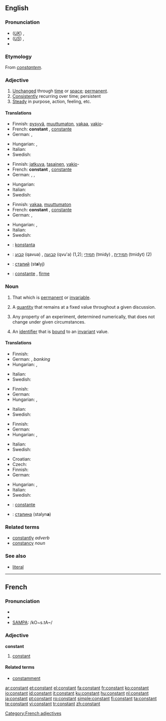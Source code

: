 ==English==

===Pronunciation===
* (''[[Received Pronunciation|UK]]'') {{IPA|/ˈkɒnstənt/}}, {{SAMPA|/"kQnst@nt/}}
* (''[[General American|US]]'') {{IPA|/ˈkɑnstənt/}}, {{SAMPA|/"kAnst@nt/}}
* {{audio|en-us-constant.ogg|Audio (US)}}

===Etymology===
From {{L.}} ''[[constantem]]''.

===Adjective===
{{en-adj}}

# [[unchanged|Unchanged]] through [[time]] or [[space]]; [[permanent]].
# [[consistently|Consistently]] recurring over time; persistent
# [[steady|Steady]] in purpose, action, feeling, etc.

====Translations====
{{trans-top|unchanged through time}}
* Finnish: [[pysyvä]], [[muuttumaton]], [[vakaa]], [[vakio]]-
* French: '''constant''' {{m}}, [[constante]] {{f}}
* German: {{t+|de|beständig}}, {{t+|de|konstant}}
{{trans-mid}}
* Hungarian: {{t+|hu|állandó}}, {{t|hu|változatlan}}
* Italian: {{t+|it|costante}}
* Swedish: {{t+|sv|konstant}}
{{trans-bottom}}

{{trans-top|consistently recurring over time}}
* Finnish: [[jatkuva]], [[tasainen]], [[vakio]]-
* French: '''constant''' {{m}}, [[constante]] {{f}}
* German: {{t+|de|regelmäßig}}, {{t+|de|ständig}}, {{t+|de|stetig}}
{{trans-mid}}
* Hungarian: {{t|hu|folytonos}}
* Italian: {{t+|it|costante}}
* Swedish: {{t+|sv|konstant}}
{{trans-bottom}}

{{trans-top|steady}}
* Finnish: [[vakaa]], [[muuttumaton]]
* French: '''constant''' {{m}}, [[constante]] {{f}}
* German: {{t+|de|konstant}}, {{t+|de|fest}}
{{trans-mid}}
* Hungarian: {{t|hu|állhatatos}}, {{t|hu|kitartó}}
* Italian: {{t+|it|costante}}
* Swedish: {{t+|sv|konstant}}
{{trans-bottom}}

{{checktrans-top}}
* {{ttbc|Esperanto}}: [[konstanta]]
* {{ttbc|Hebrew}}: [[קבוע]] (qavua) {{m}}, [[קבועה]] (qvu'a) {{f}} (1,2); [[תמידי]] (tmidy) {{m}}, [[תמידית]] (tmidyt) {{f}} (2)
* {{ttbc|Ukrainian}}: [[сталий]] {{m}} (st'''a'''lyj)
* {{ttbc|Spanish}}: [[constante]] {{m|f}}, [[firme]] {{m|f}}
{{trans-bottom}}

===Noun===
{{en-noun}}

# That which is [[permanent]] or [[invariable]].
# {{algebra}} A [[quantity]] that remains at a fixed value throughout a given discussion.
# {{science}} Any property of an experiment, determined numerically, that does not change under given circumstances.
# {{computing}} An [[identifier]] that is [[bound]] to an [[invariant]] value.

====Translations====
{{trans-top|that which is permanent or invariable}}
* Finnish: {{t+|fi|vakio}}
* German: {{t+|de|Konstante|f}}, {{t+|de|Fixwert|m}} ''banking''
* Hungarian: {{t+|hu|állandó}}, {{t|hu|konstans}}
{{trans-mid}}
* Italian: {{t+|it|costante|f}}
* Swedish: {{t+|sv|konstant|c}}
{{trans-bottom}}

{{trans-top|algebra: quantity that remains fixed}}
* Finnish: {{t+|fi|vakio}}
* German: {{t+|de|Konstante|f}}
* Hungarian: {{t+|hu|állandó}}, {{t|hu|konstans}}
{{trans-mid}}
* Italian: {{t+|it|costante|f}}
* Swedish: {{t+|sv|konstant|c}}
{{trans-bottom}}

{{trans-top|science: property that does not change}}
* Finnish: {{t+|fi|vakio}}
* German: {{t+|de|Konstante|f}}
* Hungarian: {{t+|hu|állandó}}, {{t|hu|konstans}}
{{trans-mid}}
* Italian: {{t+|it|costante|f}}
* Swedish: {{t+|sv|konstant|c}}
{{trans-bottom}}

{{trans-top|identifier that is bound to an invariant value}}
* Croatian: {{t-|hr|konstanta|f}}
* Czech: {{t-|cs|konstanta|f}}
* Finnish: {{t+|fi|vakio}}
* German: {{t+|de|Konstante|f}}
{{trans-mid}}
* Hungarian: {{t+|hu|állandó}}, {{t|hu|konstans}}
* Italian: {{t+|it|costante|f}}
* Swedish: {{t+|sv|konstant|c}}
{{trans-bottom}}

{{checktrans-top}}
* {{ttbc|French}}: [[constante]] {{f}}
* {{ttbc|Ukrainian}}: [[сталина]] {{f}} (stalyn'''a''')
{{trans-bottom}}

===Related terms===
* [[constantly]] ''adverb''
* [[constancy]] ''noun''

===See also===
* {{computing}} [[literal]]

----

==French==

===Pronunciation===
* {{audio|Fr-constant.ogg|audio}}
* {{IPA|lang=fr|/kɔ̃s.tɑ̃/}}
* [[w:SAMPA|SAMPA]]: /kO~s.tA~/

===Adjective===
{{fr-infl-adj|sm=constant|sf=constante|pm=constants|pf=constantes|smp=kɔ̃s.tɑ̃|sfp=kɔ̃s.tɑ̃t|pmp=kɔ̃s.tɑ̃|pfp=kɔ̃s.tɑ̃t}}
{{fr-adj}}
'''constant'''

# [[#Adjective|constant]]

====Related terms====
* [[constamment]]

[[Category:French adjectives]]

[[ar:constant]]
[[et:constant]]
[[el:constant]]
[[fa:constant]]
[[fr:constant]]
[[ko:constant]]
[[io:constant]]
[[id:constant]]
[[it:constant]]
[[ku:constant]]
[[hu:constant]]
[[nl:constant]]
[[ja:constant]]
[[pt:constant]]
[[ro:constant]]
[[simple:constant]]
[[fi:constant]]
[[ta:constant]]
[[te:constant]]
[[vi:constant]]
[[tr:constant]]
[[zh:constant]]